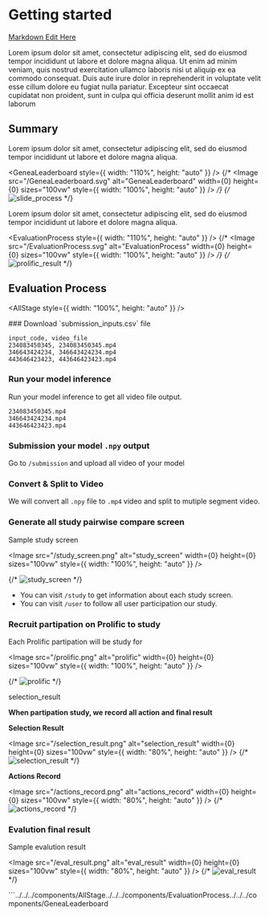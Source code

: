 
# Getting started

[Markdown Edit Here](<https://github.com/hemvip/GENEA/blob/main/genea/app/(private)/getting-started/page.mdx>)

Lorem ipsum dolor sit amet, consectetur adipiscing elit, sed do eiusmod tempor incididunt ut labore et dolore magna aliqua. Ut enim ad minim veniam, quis nostrud exercitation ullamco laboris nisi ut aliquip ex ea commodo consequat. Duis aute irure dolor in reprehenderit in voluptate velit esse cillum dolore eu fugiat nulla pariatur. Excepteur sint occaecat cupidatat non proident, sunt in culpa qui officia deserunt mollit anim id est laborum

## Summary

Lorem ipsum dolor sit amet, consectetur adipiscing elit, sed do eiusmod tempor incididunt ut labore et dolore magna aliqua.

<GeneaLeaderboard style={{ width: "110%", height: "auto" }} />
{/* <Image
  src="/GeneaLeaderboard.svg"
  alt="GeneaLeaderboard"
  width={0}
  height={0}
  sizes="100vw"
  style={{ width: "100%", height: "auto" }}
/> */}
{/* ![slide_process](/slide_process.png) */}

Lorem ipsum dolor sit amet, consectetur adipiscing elit, sed do eiusmod tempor incididunt ut labore et dolore magna aliqua.

<EvaluationProcess style={{ width: "110%", height: "auto" }} />
{/* <Image
  src="/EvaluationProcess.svg"
  alt="EvaluationProcess"
  width={0}
  height={0}
  sizes="100vw"
  style={{ width: "100%", height: "auto" }}
/> */}
{/* ![prolific_result](/prolific_result.png) */}

## Evaluation Process

<AllStage style={{ width: "100%", height: "auto" }} />

<Steps>
### Download `submission_inputs.csv` file

```text
input_code, video_file
234083450345, 234083450345.mp4
346643424234, 346643424234.mp4
443646423423, 443646423423.mp4
```

### Run your model inference

Run your model inference to get all video file output.

```text
234083450345.mp4
346643424234.mp4
443646423423.mp4
```

### Submission your model `.npy` output

Go to `/submission` and upload all video of your model

### Convert & Split to Video

We will convert all `.npy` file to `.mp4` video and split to mutiple segment video.

### Generate all study pairwise compare screen

Sample study screen

<Image
  src="/study_screen.png"
  alt="study_screen"
  width={0}
  height={0}
  sizes="100vw"
  style={{ width: "100%", height: "auto" }}
/>

{/* ![study_screen](/study_screen.png) */}

- You can visit `/study` to get information about each study screen.
- You can visit `/user` to follow all user participation our study.

### Recruit partipation on Prolific to study

Each Prolific partipation will be study for

<Image
  src="/prolific.png"
  alt="prolific"
  width={0}
  height={0}
  sizes="100vw"
  style={{ width: "100%", height: "auto" }}
/>

{/* ![prolific](/prolific.png) */}

selection_result

**When partipation study, we record all action and final result**

**Selection Result**

<Image
  src="/selection_result.png"
  alt="selection_result"
  width={0}
  height={0}
  sizes="100vw"
  style={{ width: "80%", height: "auto" }}
/>
{/* ![selection_result](/selection_result.png) */}

**Actions Record**

<Image
  src="/actions_record.png"
  alt="actions_record"
  width={0}
  height={0}
  sizes="100vw"
  style={{ width: "80%", height: "auto" }}
/>
{/* ![actions_record](/actions_record.png) */}

### Evalution final result

Sample evalution result

<Image
  src="/eval_result.png"
  alt="eval_result"
  width={0}
  height={0}
  sizes="100vw"
  style={{ width: "80%", height: "auto" }}
/>
{/* ![eval_result](/eval_result.png) */}

</Steps>
```../../../components/AllStage../../../components/EvaluationProcess../../../components/GeneaLeaderboard
